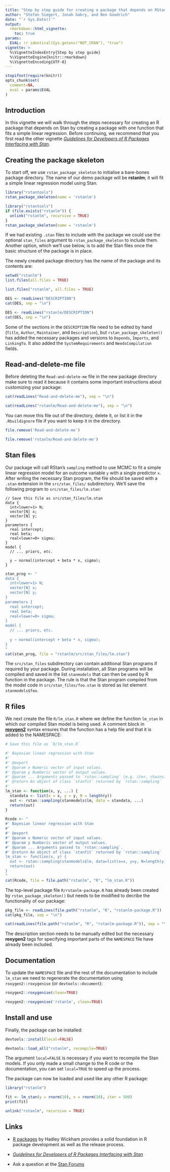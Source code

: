 ```yaml
---
title: "Step by step guide for creating a package that depends on RStan"
author: "Stefan Siegert, Jonah Gabry, and Ben Goodrich"
date: "`r Sys.Date()`"
output:
  rmarkdown::html_vignette:
    toc: true
params:
  EVAL: !r identical(Sys.getenv("NOT_CRAN"), "true")
vignette: >
  %\VignetteIndexEntry{Step by step guide}
  %\VignetteEngine{knitr::rmarkdown}
  %\VignetteEncoding{UTF-8}
---
```


```r
stopifnot(require(knitr))
opts_chunk$set(
  comment=NA,
  eval = params$EVAL
)
```

## Introduction

In this vignette we will walk through the steps necessary for creating an 
R package that depends on Stan by creating a package with one function 
that fits a simple linear regression. Before continuing, we recommend that you first read the other vignette [_Guidelines for Developers of R Packages Interfacing with Stan_](http://mc-stan.org/rstantools/articles/developer-guidelines.html).

## Creating the package skeleton

To start off, we use `rstan_package_skeleton` to initialise a bare-bones
package directory. The name of our demo package will be __rstanlm__; it will fit
a simple linear regression model using Stan.

```r
library("rstantools")
rstan_package_skeleton(name = 'rstanlm')
```
```r
library("rstantools")
if (file.exists("rstanlm")) {
  unlink("rstanlm", recursive = TRUE)
}
rstan_package_skeleton(name = 'rstanlm')
```


If we had existing `.stan` files to include with the package we could use the 
optional `stan_files` argument to `rstan_package_skeleton` to include them. 
Another option, which we'll use below, is to add the Stan files once the 
basic structure of the package is in place. 

The newly created package directory has the name of the package and 
its contents are:

```r
setwd("rstanlm")
list.files(all.files = TRUE)
```
```r
list.files("rstanlm", all.files = TRUE)
```

```r
DES <- readLines("DESCRIPTION")
cat(DES, sep = "\n")
```
```r
DES <- readLines("rstanlm/DESCRIPTION")
cat(DES, sep = "\n")
```
Some of the sections in the `DESCRIPTION` file need to be edited by hand
(`Title`, `Author`, `Maintainer`, and `Description`), but
`rstan_package_skeleton()` has added the necessary packages and versions to
`Depends`, `Imports`, and `LinkingTo`. It also added the `SystemRequirements`
and `NeedsCompilation` fields.

## Read-and-delete-me file

Before deleting the `Read-and-delete-me` file in the new package
directory make sure to read it because it contains some 
important instructions about customizing your package:

```r
cat(readLines("Read-and-delete-me"), sep = "\n")
```
```r
cat(readLines("rstanlm/Read-and-delete-me"), sep = "\n")
```

You can move this file out of the directory, delete it, or list it in the
`.Rbuildignore` file if you want to keep it in the directory.

```r
file.remove('Read-and-delete-me')
```
```r
file.remove('rstanlm/Read-and-delete-me')
```


## Stan files

Our package will call RStan's `sampling` method to use MCMC to fit a simple
linear regression model for an outcome variable `y` with a single predictor `x`.
After writing the necessary Stan program, the file should be saved with a
`.stan` extension in the `src/stan_files/` subdirectory. We'll save the
following program to `src/stan_files/lm.stan`:

```
// Save this file as src/stan_files/lm.stan
data {
  int<lower=1> N;
  vector[N] x;
  vector[N] y;
}
parameters {
  real intercept;
  real beta;
  real<lower=0> sigma;
}
model {
  // ... priors, etc.
  
  y ~ normal(intercept + beta * x, sigma);
}
```

```r
stan_prog <- "
data {
  int<lower=1> N;
  vector[N] x;
  vector[N] y;
}
parameters {
  real intercept;
  real beta;
  real<lower=0> sigma;
}
model {
  // ... priors, etc.
  
  y ~ normal(intercept + beta * x, sigma);
}
"
cat(stan_prog, file = "rstanlm/src/stan_files/lm.stan")
```

The `src/stan_files` subdirectory can contain additional Stan programs if
required by your package. During installation, all Stan programs will be
compiled and saved in the list `stanmodels` that can then be used by R function
in the package. The rule is that the Stan program compiled from the model code
in `src/stan_files/foo.stan` is stored as list element `stanmodels$foo`.

## R files

We next create the file `R/lm_stan.R` where we define the function `lm_stan` in
which our compiled Stan model is being used. A comment block in
[__roxygen2__](https://CRAN.R-project.org/package=roxygen2) syntax
ensures that the function has a help file and that it is added to the NAMESPACE:

```r
# Save this file as `R/lm_stan.R`

#' Bayesian linear regression with Stan
#'
#' @export
#' @param x Numeric vector of input values.
#' @param y Numberic vector of output values.
#' @param ... Arguments passed to `rstan::sampling` (e.g. iter, chains).
#' @return An object of class `stanfit` returned by `rstan::sampling`
#'
lm_stan <- function(x, y, ...) {
  standata <- list(x = x, y = y, N = length(y))
  out <- rstan::sampling(stanmodels$lm, data = standata, ...)
  return(out)
}
```


```r
Rcode <- "
#' Bayesian linear regression with Stan
#'
#' @export
#' @param x Numeric vector of input values.
#' @param y Numberic vector of output values.
#' @param ... Arguments passed to `rstan::sampling`.
#' @return An object of class `stanfit` returned by `rstan::sampling`
lm_stan <- function(x, y) {
  out <- rstan::sampling(stanmodels$lm, data=list(x=x, y=y, N=length(y)))
  return(out)
}
"
cat(Rcode, file = file.path("rstanlm", "R", "lm_stan.R"))
```

The top-level package file `R/rstanlm-package.R` has already been created by
`rstan_package_skeleton()` but needs to be modified to decribe the functionality
of our package:

```r
pkg_file <- readLines(file.path("rstanlm", "R", "rstanlm-package.R"))
cat(pkg_file, sep = "\n")
```
```r
cat(readLines(file.path("rstanlm", "R", "rstanlm-package.R")), sep = "\n")
```

The description section needs to be manually edited but the necessary
__roxygen2__ tags for specifying important parts of the `NAMESPACE` file have
already been included.


## Documentation

To update the `NAMESPACE` file and the rest of the documentation to include
`lm_stan` we need to regenerate the documentation using `roxygen2::roxygenise` (or `devtools::document`): 

```r
roxygen2::roxygenise(clean=TRUE)
```
```r
roxygen2::roxygenise('rstanlm', clean=TRUE)
```


## Install and use

Finally, the package can be installed:

```r
devtools::install(local=FALSE)
```
```r
devtools::load_all("rstanlm", recompile=TRUE)
```

The argument `local=FALSE` is necessary if you want to recompile the Stan
models. If you only made a small change to the R code or the documentation, you
can set `local=TRUE` to speed up the process.

The package can now be loaded and used like any other R package:

```r
library("rstanlm")
```

```r
fit <- lm_stan(y = rnorm(10), x = rnorm(10), iter = 500)
print(fit)
```

```r
unlink("rstanlm", recursive = TRUE)
```

## Links

* [R packages](http://r-pkgs.had.co.nz/) by Hadley Wickham provides a solid
foundation in R package development as well as the release process.

* [_Guidelines for Developers of R Packages Interfacing with Stan_](http://mc-stan.org/rstantools/articles/developer-guidelines.html)

* Ask a question at the [Stan Forums](http://discourse.mc-stan.org/)

